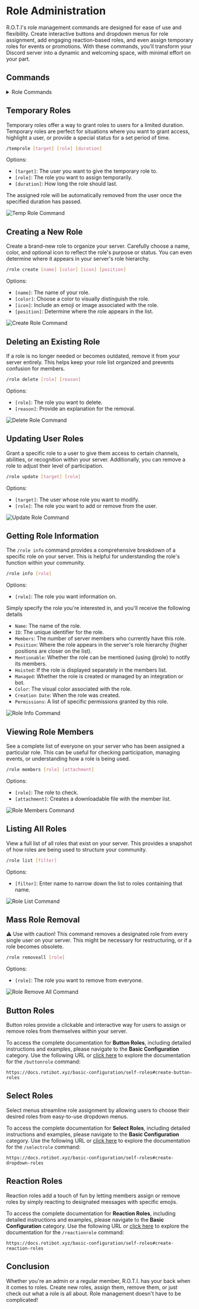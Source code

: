 
# Role Administration

R.O.T.I's role management commands are designed for ease of use and flexibility. Create interactive buttons and dropdown menus for role assignment, add engaging reaction-based roles, and even assign temporary roles for events or promotions. With these commands, you'll transform your Discord server into a dynamic and welcoming space, with minimal effort on your part.

## Commands

<details>
  <summary>Role Commands</summary>

| Command                 | Description                                                            | Usage                                                             |
| ----------------------- | ---------------------------------------------------------------------- | ----------------------------------------------------------------- |
| /buttonrole             | Create a button that assigns a role to a user when clicked             | `/buttonrole [channel] [type]`                                    |
| /selectrole             | Create a dropdown menu that allows users to assign themselves a role   | `/selectrole [channel] [type]  [require_role_type] [placeholder]` |
| /reactionrole add       | Add a role to a message that can be assigned to users when reacted     | `/reactionrole add [message_id] [channel]`                        |
| /reactionrole remove    | Remove a reaction role that was previously assigned through a reaction | `/reactionrole remove [message_id] [emoji] [channel]`             |
| /reactionrole removeall | Remove all reaction roles that were assigned through reactions         | `/reactionrole removeall  [channel] [message_id]`                 |
| /temprole               | Assign temporary role to a user                                        | `/temprole [target] [role] [duration]`                            |
| /role create            | Create a new role                                                      | `/role create [name] [color] [icon] [position]`                   |
| /role delete            | Delete an existing role                                                | `/role delete [role] [reason]`                                    |
| /role update            | Assign or revoke a role from user                                      | `/role update [target] [role]`                                   |
| /role info              | Display information about a role                                       | `/role info [role]`                                               |
| /role members           | Display a list of members who have been assigned a specific role       | `/role members [role] [attachment]`                               |
| /role list              | Display a list of all roles in the server                              | `/role list [filter]`                                             |
| /role removeall         | Remove a role from all users                                           | `/role removeall [role]`                                          |

</details>

## Temporary Roles

Temporary roles offer a way to grant roles to users for a limited duration. Temporary roles are perfect for situations where you want to grant access, highlight a user, or provide a special status for a set period of time.

```bash filename="Usage"
/temprole [target] [role] [duration]
```
Options:

- `[target]`: The user you want to give the temporary role to.
- `[role]`: The role you want to assign temporarily.
- `[duration]`: How long the role should last.

The assigned role will be automatically removed from the user once the specified duration has passed.

![Temp Role Command](./img/temp-role.png)

## Creating a New Role

Create a brand-new role to organize your server. Carefully choose a name, color, and optional icon to reflect the role's purpose or status. You can even determine where it appears in your server's role hierarchy.

```bash filename="Usage"
/role create [name] [color] [icon] [position]
```
Options:

- `[name]`: The name of your role.
- `[color]`: Choose a color to visually distinguish the role.
- `[icon]`: Include an emoji or image associated with the role.
- `[position]`: Determine where the role appears in the list.

![Create Role Command](./img/create-role.png)

## Deleting an Existing Role

If a role is no longer needed or becomes outdated, remove it from your server entirely. This helps keep your role list organized and prevents confusion for members.

```bash filename="Usage"
/role delete [role] [reason]
```
Options:

- `[role]`: The role you want to delete.
- `[reason]`: Provide an explanation for the removal.

![Delete Role Command](./img/delete-role.png)

## Updating User Roles

Grant a specific role to a user to give them access to certain channels, abilities, or recognition within your server. Additionally, you can remove a role to adjust their level of participation.

```bash filename="Usage"
/role update [target] [role]
```
Options:

- `[target]`: The user whose role you want to modify.
- `[role]`: The role you want to add or remove from the user.

![Update Role Command](./img/update-role.png)

## Getting Role Information

The `/role info` command provides a comprehensive breakdown of a specific role on your server. This is helpful for understanding the role's function within your community.

```bash filename="Usage"
/role info [role]
```
Options:

- `[role]`: The role you want information on.

Simply specify the role you're interested in, and you'll receive the following details

- `Name`: The name of the role.
- `ID`: The unique identifier for the role.
- `Members`: The number of server members who currently have this role.
- `Position`: Where the role appears in the server's role hierarchy (higher positions are closer on the list).
- `Mentionable`: Whether the role can be mentioned (using @role) to notify its members.
- `Hoisted`: If the role is displayed separately in the members list.
- `Managed`: Whether the role is created or managed by an integration or bot.
- `Color`: The visual color associated with the role.
- `Creation Date`: When the role was created.
- `Permissions`: A list of specific permissions granted by this role.

![Role Info Command](./img/role-info.png)

## Viewing Role Members

See a complete list of everyone on your server who has been assigned a particular role. This can be useful for checking participation, managing events, or understanding how a role is being used.

```bash filename="Usage"
/role members [role] [attachment]
```
Options:

- `[role]`: The role to check.
- `[attachment]`: Creates a downloadable file with the member list.

![Role Members Command](./img/role-members.png)

## Listing All Roles

View a full list of all roles that exist on your server. This provides a snapshot of how roles are being used to structure your community.

```bash filename="Usage"
/role list [filter]
```
Options:

- `[filter]`: Enter name to narrow down the list to roles containing that name.

![Role List Command](./img/role-list.png)

## Mass Role Removal

⚠️ Use with caution! This command removes a designated role from every single user on your server. This might be necessary for restructuring, or if a role becomes obsolete.

```bash filename="Usage"
/role removeall [role]
```
Options:

- `[role]`: The role you want to remove from everyone.

![Role Remove All Command](./img/role-remove-all.png)

## Button Roles

Button roles provide a clickable and interactive way for users to assign or remove roles from themselves within your server.

To access the complete documentation for **Button Roles**, including detailed instructions and examples, please navigate to the **Basic Configuration** category. Use the following URL or [click here](/basic-configuration/self-roles#create-button-roles) to explore the documentation for the `/buttonrole` command:

```
https://docs.rotibot.xyz/basic-configuration/self-roles#create-button-roles
```

## Select Roles

Select menus streamline role assignment by allowing users to choose their desired roles from easy-to-use dropdown menus.

To access the complete documentation for **Select Roles**, including detailed instructions and examples, please navigate to the **Basic Configuration** category. Use the following URL or [click here](/basic-configuration/self-roles#create-dropdown-roles) to explore the documentation for the `/selectrole` command:

```
https://docs.rotibot.xyz/basic-configuration/self-roles#create-dropdown-roles
```

## Reaction Roles

Reaction roles add a touch of fun by letting members assign or remove roles by simply reacting to designated messages with specific emojis.

To access the complete documentation for **Reaction Roles**, including detailed instructions and examples, please navigate to the **Basic Configuration** category. Use the following URL or [click here](/basic-configuration/self-roles#create-reaction-roles) to explore the documentation for the `/reactionrole` command:

```
https://docs.rotibot.xyz/basic-configuration/self-roles#create-reaction-roles
```
## <span className="txp">Conclusion</span>

Whether you're an admin or a regular member, R.O.T.I. has your back when it comes to roles.  Create new roles, assign them, remove them, or just check out what a role is all about. Role management doesn't have to be complicated!
